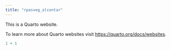 ```yaml
---
title: "rpasveg_alcontar"
---
```


This is a Quarto website.

To learn more about Quarto websites visit <https://quarto.org/docs/websites>.

```r
1 + 1
```
